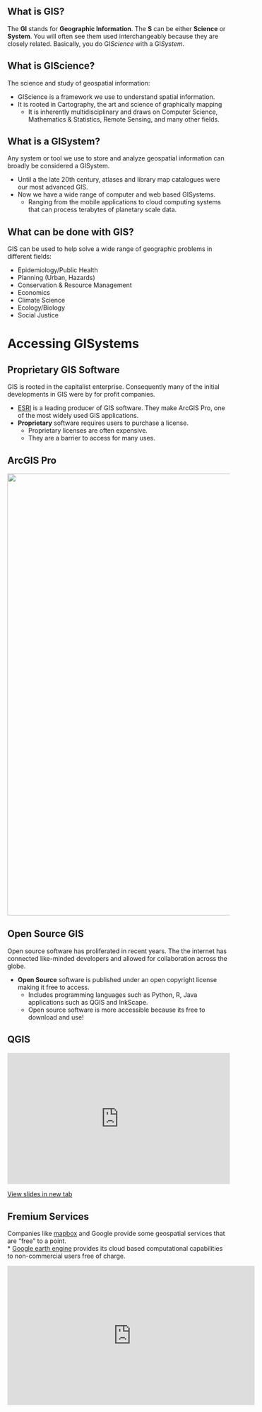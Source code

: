 ## What is GIS?

The **GI** stands for **Geographic Information**.  The **S** can be either **Science** or **System**.  You will often see them used interchangeably because they are closely related.  Basically, you do GI*Science* with a GI*System*.

## What is GIScience?

The science and study of geospatial information: 

* GIScience is a framework we use to understand spatial information.  
* It is rooted in Cartography, the art and science of graphically mapping 
    * It is inherently multidisciplinary and draws on Computer Science, Mathematics & Statistics, Remote Sensing, and many other fields.

## What is a GISystem?

Any system or tool we use to store and analyze geospatial information can broadly be considered a GISystem.

* Until a the late 20th century, atlases and library map catalogues were our most advanced GIS.  
* Now we have a wide range of computer and web based GISystems.  
    * Ranging from the mobile applications to cloud computing systems that can process terabytes of planetary scale data.

## What can be done with GIS?

GIS can be used to help solve a wide range of geographic problems in different fields: 

* Epidemiology/Public Health
* Planning (Urban, Hazards)
* Conservation & Resource Management
* Economics
* Climate Science
* Ecology/Biology
* Social Justice

# Accessing GISystems


## Proprietary GIS Software 

GIS is rooted in the capitalist enterprise.  Consequently many of the initial developments in GIS were by for profit companies.  

* [ESRI](https://www.esri.com/en-us/home) is a leading producer of GIS software.  They make ArcGIS Pro, one of the most widely used GIS applications.  
* **Proprietary** software requires users to purchase a license.  
    * Proprietary licenses are often expensive.  
    * They are a barrier to access for many uses.

## ArcGIS Pro

<img src="images/ESRI_license.png" width="1000">

## Open Source GIS

Open source software has proliferated in recent years.  The the internet has connected like-minded developers and allowed for collaboration across the globe.

* **Open Source** software is published under an open copyright license making it free to access.
    * Includes programming languages such as Python, R, Java applications such as QGIS and InkScape.
    * Open source software is more accessible because its free to download and use!

## QGIS

<div style="overflow: hidden;
  padding-top: 56.25%;
  position: relative">
  <iframe src="https://www.qgis.org/en/site/" title="Processes" scrolling="no" frameborder="0"
    style="border: 0;
   height: 100%;
   left: 0;
   position: absolute;
   top: 0;
   width: 100%;">
   <p>Your browser does not support iframes.</p>
 </iframe>
</div>
<a href="https://www.qgis.org/en/site/" target="_blank">View slides in new tab</a>

## Fremium Services

Companies like [mapbox](https://www.mapbox.com/mapbox-studio/) and Google provide some geospatial services that are "free" to a point.  
* [Google earth engine](https://code.earthengine.google.com/) provides its cloud based computational capabilities to non-commercial users free of charge. 

<iframe width="560" height="315" src="https://www.youtube.com/embed/gKGOeTFHnKY" title="YouTube video player" frameborder="0" allow="accelerometer; autoplay; clipboard-write; encrypted-media; gyroscope; picture-in-picture" allowfullscreen></iframe>
